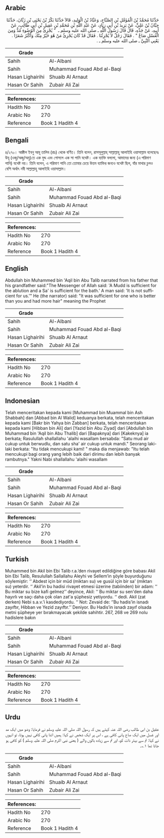 ## Arabic


<div dir="rtl" lang="ar" style={{fontSize:'larger',backgroundColor:'#f8f9fa',padding:20}}>
حَدَّثَنَا مُحَمَّدُ بْنُ الْمُؤَمَّلِ بْنِ الصَّبَّاحِ، وَعَبَّادُ بْنُ الْوَلِيدِ، قَالاَ حَدَّثَنَا بَكْرُ بْنُ يَحْيَى بْنِ زَبَّانَ، حَدَّثَنَا حِبَّانُ بْنُ عَلِيٍّ، عَنْ يَزِيدَ بْنِ أَبِي زِيَادٍ، عَنْ عَبْدِ اللَّهِ بْنِ مُحَمَّدِ بْنِ عَقِيلِ بْنِ أَبِي طَالِبٍ، عَنْ أَبِيهِ، عَنْ جَدِّهِ، قَالَ قَالَ رَسُولُ اللَّهِ ـ صلى الله عليه وسلم ـ ‏ "‏ يُجْزِئُ مِنَ الْوُضُوءِ مُدٌّ وَمِنَ الْغُسْلِ صَاعٌ ‏"‏ ‏.‏ فَقَالَ رَجُلٌ لاَ يُجْزِئُنَا ‏.‏ فَقَالَ قَدْ كَانَ يُجْزِئُ مَنْ هُوَ خَيْرٌ مِنْكَ وَأَكْثَرُ شَعَرًا ‏.‏ يَعْنِي النَّبِيَّ ـ صلى الله عليه وسلم ـ ‏.‏
</div>
<div style={{backgroundColor:'#f8f9fa',padding:20, marginBottom: 10}}><table> <thead> <tr> <th>Grade</th> <th></th> </tr> </thead> <tbody> <tr><td>Sahih</td><td>Al-Albani</td></tr><tr><td>Sahih</td><td>Muhammad Fouad Abd al-Baqi</td></tr><tr><td>Hasan Lighairihi</td><td>Shuaib Al Arnaut</td></tr><tr><td>Hasan Or Sahih</td><td>Zubair Ali Zai</td></tr></tbody></table><table> <thead> <tr> <th>References:</th> <th></th> </tr> </thead> <tbody><tr><td>Hadith No</td><td>270</td></tr><tr><td>Arabic No</td><td>270</td></tr><tr><td>Reference</td><td>Book 1 Hadith 4</td></tr></tbody></table></div>

## Bengali


<div dir="ltr" lang="bn" style={{fontSize:'larger',backgroundColor:'#f8f9fa',padding:20}}>
৪/২৭০। আক্বীল ইবনু আবূ তালিব (রাঃ) থেকে বর্ণিত। তিনি বলেন, রাসসূলুল্লাহ্ সাল্লাল্লাহু আলাইহি ওয়াসাল্লাম বলেছেনঃ উযূ (ওজু/অজু/অযু)তে এক মুদ্দ এবং গোসলে এক সা পানি যথেষ্ট। এক ব্যাক্তি বললো, আমাদের জন্য (এ পরিমাণ পানি) যথেষ্ট নয়। তিনি বলেন, এ পরিমাণ পানি তো তোমার চেয়ে উত্তম ব্যাক্তির জন্যও যথেষ্ট ছিল, যাঁর মাথার চুলও বেশি অর্থাৎ নবী সাল্লাল্লাহু আলাইহি ওয়াসাল্লাম।
</div>
<div style={{backgroundColor:'#f8f9fa',padding:20, marginBottom: 10}}><table> <thead> <tr> <th>Grade</th> <th></th> </tr> </thead> <tbody> <tr><td>Sahih</td><td>Al-Albani</td></tr><tr><td>Sahih</td><td>Muhammad Fouad Abd al-Baqi</td></tr><tr><td>Hasan Lighairihi</td><td>Shuaib Al Arnaut</td></tr><tr><td>Hasan Or Sahih</td><td>Zubair Ali Zai</td></tr></tbody></table><table> <thead> <tr> <th>References:</th> <th></th> </tr> </thead> <tbody><tr><td>Hadith No</td><td>270</td></tr><tr><td>Arabic No</td><td>270</td></tr><tr><td>Reference</td><td>Book 1 Hadith 4</td></tr></tbody></table></div>

## English


<div dir="ltr" lang="en" style={{fontSize:'larger',backgroundColor:'#f8f9fa',padding:20}}>
Abdullah bin Muhammed bin 'Aqil bin Abu Talib narrated from his father that his grandfather said:"The Messenger of Allah said: 'A Mudd is sufficient for the ablution and a Sa' is sufficient for the bath.' A man said: 'It is not sufficient for us.'" He (the narrator) said: "It was sufficient for one who is better than you and had more hair" meaning the Prophet
</div>
<div style={{backgroundColor:'#f8f9fa',padding:20, marginBottom: 10}}><table> <thead> <tr> <th>Grade</th> <th></th> </tr> </thead> <tbody> <tr><td>Sahih</td><td>Al-Albani</td></tr><tr><td>Sahih</td><td>Muhammad Fouad Abd al-Baqi</td></tr><tr><td>Hasan Lighairihi</td><td>Shuaib Al Arnaut</td></tr><tr><td>Hasan Or Sahih</td><td>Zubair Ali Zai</td></tr></tbody></table><table> <thead> <tr> <th>References:</th> <th></th> </tr> </thead> <tbody><tr><td>Hadith No</td><td>270</td></tr><tr><td>Arabic No</td><td>270</td></tr><tr><td>Reference</td><td>Book 1 Hadith 4</td></tr></tbody></table></div>

## Indonesian


<div dir="ltr" lang="id" style={{fontSize:'larger',backgroundColor:'#f8f9fa',padding:20}}>
Telah menceritakan kepada kami [Muhammad bin Muammal bin Ash Shabbah] dan [Abbad bin Al Walid] keduanya berkata, telah menceritakan kepada kami [Bakr bin Yahya bin Zabban] berkata, telah menceritakan kepada kami [Hibban bin Ali] dari [Yazid bin Abu Ziyad] dari [Abdullah bin Muhammad bin 'Aqil bin Abu Thalib] dari [Bapaknya] dari [Kakeknya] ia berkata; Rasulullah shallallahu 'alaihi wasallam bersabda: "Satu mud air cukup untuk berwudlu, dan satu sha' air cukup untuk mandi." Seorang laki-laki berkata: "Itu tidak mencukupi kami! " maka dia menjawab: "Itu telah mencukupi bagi orang yang lebih baik dari dirimu dan lebih banyak rambutnya." Yakni Nabi shallallahu 'alaihi wasallam
</div>
<div style={{backgroundColor:'#f8f9fa',padding:20, marginBottom: 10}}><table> <thead> <tr> <th>Grade</th> <th></th> </tr> </thead> <tbody> <tr><td>Sahih</td><td>Al-Albani</td></tr><tr><td>Sahih</td><td>Muhammad Fouad Abd al-Baqi</td></tr><tr><td>Hasan Lighairihi</td><td>Shuaib Al Arnaut</td></tr><tr><td>Hasan Or Sahih</td><td>Zubair Ali Zai</td></tr></tbody></table><table> <thead> <tr> <th>References:</th> <th></th> </tr> </thead> <tbody><tr><td>Hadith No</td><td>270</td></tr><tr><td>Arabic No</td><td>270</td></tr><tr><td>Reference</td><td>Book 1 Hadith 4</td></tr></tbody></table></div>

## Turkish


<div dir="ltr" lang="tr" style={{fontSize:'larger',backgroundColor:'#f8f9fa',padding:20}}>
Muhammed bin Akil bin Ebi Talib r.a.’den rivayet edildiğine göre babası Akil bin Ebi Talib, Resulullah Sallallahu Aleyhi ve Sellem’in şöyle buyurduğunu söylemiştir: ‘‘ Abdest için bir müd (miktarı su) ve gusül için bir sa' (miktarı su) yeterdir. ‘‘ Akil’in bu hadisi rivayet etmesi üzerine (tabiinden) bir adam: ‘‘ Bu miktar su bize kafi gelmez’’ deyince, Akil: ‘‘ Bu miktar su sen'den daha hayırlı ve saçı daha çok olan zat'a şüphesiz yetiyordu. ‘‘ dedi. Akil (zat derken) Nebi s.a.v.’i kasdediyordu. ‘‘ Not: Zevaid de: ‘’Bu hadis’in isnadı zayıftır, Hibban ve Yezid zayıftır.’’ Deniyor. Bu Hadis’in isnadı zayıf olsada metni şüpheye yer bırakmayacak şekilde sahihtir. 267, 268 ve 269 nolu hadislere bakın
</div>
<div style={{backgroundColor:'#f8f9fa',padding:20, marginBottom: 10}}><table> <thead> <tr> <th>Grade</th> <th></th> </tr> </thead> <tbody> <tr><td>Sahih</td><td>Al-Albani</td></tr><tr><td>Sahih</td><td>Muhammad Fouad Abd al-Baqi</td></tr><tr><td>Hasan Lighairihi</td><td>Shuaib Al Arnaut</td></tr><tr><td>Hasan Or Sahih</td><td>Zubair Ali Zai</td></tr></tbody></table><table> <thead> <tr> <th>References:</th> <th></th> </tr> </thead> <tbody><tr><td>Hadith No</td><td>270</td></tr><tr><td>Arabic No</td><td>270</td></tr><tr><td>Reference</td><td>Book 1 Hadith 4</td></tr></tbody></table></div>

## Urdu


<div dir="rtl" lang="ur" style={{fontSize:'larger',backgroundColor:'#f8f9fa',padding:20}}>
عقیل بن ابی طالب رضی اللہ عنہ کہتے ہیں کہ رسول اللہ صلی اللہ علیہ وسلم نے فرمایا: وضو میں ایک مد اور غسل میں ایک صاع پانی کافی ہے ، اس پر ایک شخص نے کہا: ہمیں اتنا پانی کافی نہیں ہوتا، تو انہوں نے کہا: تم سے بہتر ذات کو، اور تم سے زیادہ بالوں والے ( یعنی نبی اکرم صلی اللہ علیہ وسلم ) کو کافی ہو جاتا تھا ۱؎۔
</div>
<div style={{backgroundColor:'#f8f9fa',padding:20, marginBottom: 10}}><table> <thead> <tr> <th>Grade</th> <th></th> </tr> </thead> <tbody> <tr><td>Sahih</td><td>Al-Albani</td></tr><tr><td>Sahih</td><td>Muhammad Fouad Abd al-Baqi</td></tr><tr><td>Hasan Lighairihi</td><td>Shuaib Al Arnaut</td></tr><tr><td>Hasan Or Sahih</td><td>Zubair Ali Zai</td></tr></tbody></table><table> <thead> <tr> <th>References:</th> <th></th> </tr> </thead> <tbody><tr><td>Hadith No</td><td>270</td></tr><tr><td>Arabic No</td><td>270</td></tr><tr><td>Reference</td><td>Book 1 Hadith 4</td></tr></tbody></table></div>